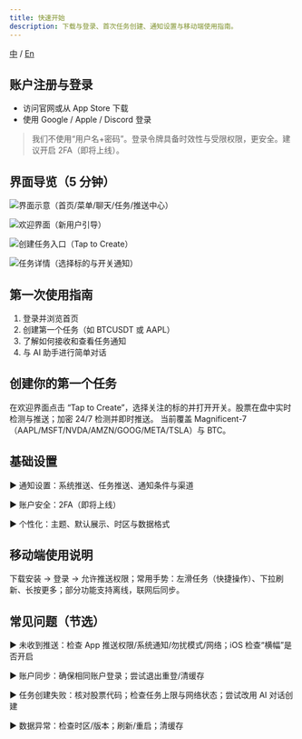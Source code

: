 ```yaml
---
title: 快速开始
description: 下载与登录、首次任务创建、通知设置与移动端使用指南。
---
```


[中](/zh/documentation/getting-started) / [En](/en/documentation/getting-started)

## 账户注册与登录
- 访问官网或从 App Store 下载
- 使用 Google / Apple / Discord 登录
> 我们不使用“用户名+密码”。登录令牌具备时效性与受限权限，更安全。建议开启 2FA（即将上线）。

## 界面导览（5 分钟）
![界面示意（首页/菜单/聊天/任务/推送中心）](../../images/openstrat/image.png)

![欢迎界面（新用户引导）](../../images/openstrat/截屏_2025-06-25_下午4.52.45.png)

![创建任务入口（Tap to Create）](../../images/openstrat/截屏_2025-06-25_下午4.53.56.png)

![任务详情（选择标的与开关通知）](../../images/openstrat/截屏_2025-06-25_下午4.55.02.png)

## 第一次使用指南
1. 登录并浏览首页
2. 创建第一个任务（如 BTCUSDT 或 AAPL）
3. 了解如何接收和查看任务通知
4. 与 AI 助手进行简单对话

## 创建你的第一个任务
在欢迎界面点击 “Tap to Create”，选择关注的标的并打开开关。股票在盘中实时检测与推送；加密 24/7 检测并即时推送。
当前覆盖 Magnificent-7（AAPL/MSFT/NVDA/AMZN/GOOG/META/TSLA）与 BTC。

## 基础设置
▶ 通知设置：系统推送、任务推送、通知条件与渠道

▶ 账户安全：2FA（即将上线）

▶ 个性化：主题、默认展示、时区与数据格式

## 移动端使用说明
下载安装 → 登录 → 允许推送权限；常用手势：左滑任务（快捷操作）、下拉刷新、长按更多；部分功能支持离线，联网后同步。

## 常见问题（节选）
▶ 未收到推送：检查 App 推送权限/系统通知/勿扰模式/网络；iOS 检查“横幅”是否开启

▶ 账户同步：确保相同账户登录；尝试退出重登/清缓存

▶ 任务创建失败：核对股票代码；检查任务上限与网络状态；尝试改用 AI 对话创建

▶ 数据异常：检查时区/版本；刷新/重启；清缓存

